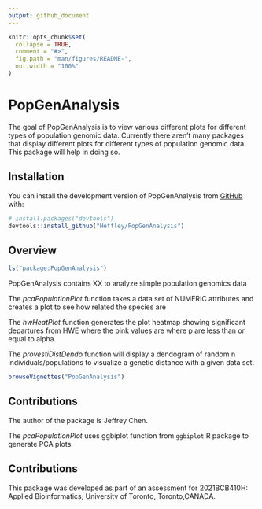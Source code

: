 ```yaml
---
output: github_document
---
```


<!-- README.md is generated from README.Rmd. Please edit that file -->

```r
knitr::opts_chunk$set(
  collapse = TRUE,
  comment = "#>",
  fig.path = "man/figures/README-",
  out.width = "100%"
)
```

# PopGenAnalysis

<!-- badges: start -->
<!-- badges: end -->

The goal of PopGenAnalysis is to view various different plots for different types of population genomic data. Currently there aren't many packages that display different plots for different types of population genomic data. This package will help in doing so. 

## Installation

You can install the development version of PopGenAnalysis from [GitHub](https://github.com/) with:

``` r
# install.packages("devtools")
devtools::install_github("Heffley/PopGenAnalysis")
```

## Overview

``` r
ls("package:PopGenAnalysis")
```

PopGenAnalysis contains XX to analyze simple population genomics data

The *pcaPopulationPlot* function takes a data set of NUMERIC attributes and creates a plot to see how related the species are

The *hwHeatPlot* function generates the plot heatmap showing significant departures from HWE
where the pink values are where p are less than or equal to alpha.

The *provestiDistDendo* function will display a dendogram of random n individuals/populations
to visualize  a genetic distance with a given data set.


``` r
browseVignettes("PopGenAnalysis")
```

## Contributions

The author of the package is Jeffrey Chen. 

The *pcaPopulationPlot* uses ggbiplot function from `ggbiplot` R package to generate PCA plots.

## Contributions

This package was developed as part of an assessment for 2021BCB410H: Applied Bioinformatics, University of Toronto, Toronto,CANADA.
